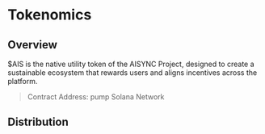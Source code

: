 # Tokenomics

## Overview

$AIS is the native utility token of the AISYNC Project, designed to create a sustainable ecosystem that rewards users and aligns incentives across the platform.

> Contract Address: pump Solana Network


## Distribution